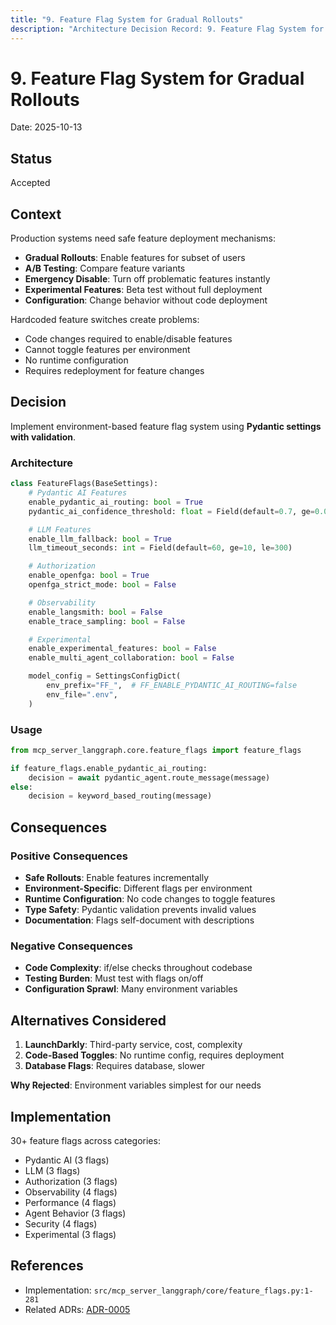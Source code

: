 ```yaml
---
title: "9. Feature Flag System for Gradual Rollouts"
description: "Architecture Decision Record: 9. Feature Flag System for Gradual Rollouts"
---
```


# 9. Feature Flag System for Gradual Rollouts

Date: 2025-10-13

## Status

Accepted

## Context

Production systems need safe feature deployment mechanisms:
- **Gradual Rollouts**: Enable features for subset of users
- **A/B Testing**: Compare feature variants
- **Emergency Disable**: Turn off problematic features instantly
- **Experimental Features**: Beta test without full deployment
- **Configuration**: Change behavior without code deployment

Hardcoded feature switches create problems:
- Code changes required to enable/disable features
- Cannot toggle features per environment
- No runtime configuration
- Requires redeployment for feature changes

## Decision

Implement environment-based feature flag system using **Pydantic settings with validation**.

### Architecture

```python
class FeatureFlags(BaseSettings):
    # Pydantic AI Features
    enable_pydantic_ai_routing: bool = True
    pydantic_ai_confidence_threshold: float = Field(default=0.7, ge=0.0, le=1.0)

    # LLM Features
    enable_llm_fallback: bool = True
    llm_timeout_seconds: int = Field(default=60, ge=10, le=300)

    # Authorization
    enable_openfga: bool = True
    openfga_strict_mode: bool = False

    # Observability
    enable_langsmith: bool = False
    enable_trace_sampling: bool = False

    # Experimental
    enable_experimental_features: bool = False
    enable_multi_agent_collaboration: bool = False

    model_config = SettingsConfigDict(
        env_prefix="FF_",  # FF_ENABLE_PYDANTIC_AI_ROUTING=false
        env_file=".env",
    )
```

### Usage

```python
from mcp_server_langgraph.core.feature_flags import feature_flags

if feature_flags.enable_pydantic_ai_routing:
    decision = await pydantic_agent.route_message(message)
else:
    decision = keyword_based_routing(message)
```

## Consequences

### Positive Consequences

- **Safe Rollouts**: Enable features incrementally
- **Environment-Specific**: Different flags per environment
- **Runtime Configuration**: No code changes to toggle features
- **Type Safety**: Pydantic validation prevents invalid values
- **Documentation**: Flags self-document with descriptions

### Negative Consequences

- **Code Complexity**: if/else checks throughout codebase
- **Testing Burden**: Must test with flags on/off
- **Configuration Sprawl**: Many environment variables

## Alternatives Considered

1. **LaunchDarkly**: Third-party service, cost, complexity
2. **Code-Based Toggles**: No runtime config, requires deployment
3. **Database Flags**: Requires database, slower

**Why Rejected**: Environment variables simplest for our needs

## Implementation

30+ feature flags across categories:
- Pydantic AI (3 flags)
- LLM (3 flags)
- Authorization (3 flags)
- Observability (4 flags)
- Performance (4 flags)
- Agent Behavior (3 flags)
- Security (4 flags)
- Experimental (3 flags)

## References

- Implementation: `src/mcp_server_langgraph/core/feature_flags.py:1-281`
- Related ADRs: [ADR-0005](adr-0005-pydantic-ai-integration)
